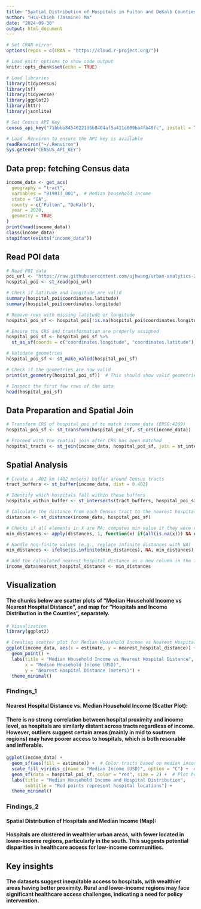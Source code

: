 ---
title: "Spatial Distribution of Hospitals in Fulton and DeKalb Counties"
author: "Hsu-Chieh (Jasmine) Ma"
date: "2024-09-30"
output: html_document
---
```{r setup, include=FALSE}
# Set CRAN mirror
options(repos = c(CRAN = "https://cloud.r-project.org/"))

# Load knitr options to show code output
knitr::opts_chunk$set(echo = TRUE)

# Load libraries
library(tidycensus)
library(sf)
library(tidyverse)
library(ggplot2)
library(httr)
library(jsonlite)

# Set Census API Key
census_api_key("71bbbb84546221d6b8404af5a411d009ba4fb40fc", install = TRUE, overwrite = TRUE)

# Load .Renviron to ensure the API key is available
readRenviron("~/.Renviron")
Sys.getenv("CENSUS_API_KEY")
```


## Data prep: fetching Census data
```{r Fetch-Census-Data}
income_data <- get_acs(
  geography = "tract", 
  variables = "B19013_001",  # Median household income
  state = "GA", 
  county = c("Fulton", "DeKalb"), 
  year = 2020, 
  geometry = TRUE
)
print(head(income_data))
class(income_data)
stopifnot(exists("income_data"))
```

## Read POI data
```{r POI Prep-and-Read}
# Read POI data
poi_url <- "https://raw.githubusercontent.com/ujhwang/urban-analytics-2024/main/Assignment/mini_3/yelp_hospital.geojson"
hospital_poi <- st_read(poi_url)

# Check if latitude and longitude are valid
summary(hospital_poi$coordinates.latitude)
summary(hospital_poi$coordinates.longitude)

# Remove rows with missing latitude or longitude
hospital_poi_sf <- hospital_poi[!is.na(hospital_poi$coordinates.longitude) & !is.na(hospital_poi$coordinates.latitude), ]

# Ensure the CRS and transformation are properly assigned
hospital_poi_sf <- hospital_poi_sf %>% 
  st_as_sf(coords = c("coordinates.longitude", "coordinates.latitude"), crs = 4326, agr = "constant")

# Validate geometries
hospital_poi_sf <- st_make_valid(hospital_poi_sf)

# Check if the geometries are now valid
print(st_geometry(hospital_poi_sf))  # This should show valid geometries now

# Inspect the first few rows of the data
head(hospital_poi_sf)

```

## Data Preparation and Spatial Join
```{r POI-to-Spatial}
# Transform CRS of hospital_poi_sf to match income_data (EPSG:4269)
hospital_poi_sf <- st_transform(hospital_poi_sf, st_crs(income_data))

# Proceed with the spatial join after CRS has been matched
hospital_tracts <- st_join(income_data, hospital_poi_sf, join = st_intersects)

```


## Spatial Analysis
```{r Spatial-Analysis-Distance-Calculation}
# Create a .402 km (402 meters) buffer around Census tracts
tract_buffers <- st_buffer(income_data, dist = 0.402)

# Identify which hospitals fall within these buffers
hospitals_within_buffer <- st_intersects(tract_buffers, hospital_poi_sf)

# Calculate the distance from each Census tract to the nearest hospital
distances <- st_distance(income_data, hospital_poi_sf)

# Checks if all elements in X are NA; computes min value it they were not
min_distances <- apply(distances, 1, function(x) if(all(is.na(x))) NA else min(x, na.rm = TRUE))

# Handle non-finite values (e.g., replace infinite distances with NA)
min_distances <- ifelse(is.infinite(min_distances), NA, min_distances)

# Add the calculated nearest hospital distance as a new column in the income data
income_data$nearest_hospital_distance <- min_distances
```


## Visualization


#### The chunks below are scatter plots of "Median Household Income vs Nearest Hospital Distance", and map for "Hospitals and Income Distribution in the Counties", separately.

```{r Scatterplots}
# Visualization
library(ggplot2)

# Creating scatter plot for Median Household Income vs Nearest Hospital Distance
ggplot(income_data, aes(x = estimate, y = nearest_hospital_distance)) + 
  geom_point() + 
  labs(title = "Median Household Income vs Nearest Hospital Distance", 
       x = "Median Household Income (USD)", 
       y = "Nearest Hospital Distance (meters)") + 
  theme_minimal()

```

### Findings_1


#### Nearest Hospital Distance vs. Median Household Income (Scatter Plot):

#### There is no strong correlation between hospital proximity and income level, as hospitals are similarly distant across tracts regardless of income. However, outliers suggest certain areas (mainly in mid to soutnern regions) may have poorer access to hospitals, which is both resonable and infferable.

```{r Map}
ggplot(income_data) + 
  geom_sf(aes(fill = estimate)) +  # Color tracts based on median income
  scale_fill_viridis_c(name = "Median Income (USD)", option = "C") +  # color grades for income
  geom_sf(data = hospital_poi_sf, color = "red", size = 2) +  # Plot hospitals in red
  labs(title = "Median Household Income and Hospital Distribution", 
       subtitle = "Red points represent hospital locations") +
  theme_minimal()
```

### Findings_2


#### Spatial Distribution of Hospitals and Median Income (Map):

#### Hospitals are clustered in wealthier urban areas, with fewer located in lower-income regions, particularly in the south. This suggests potential disparities in healthcare access for low-income communities.








## Key insights 

#### The datasets suggest inequitable access to hospitals, with wealthier areas having better proximity. Rural and lower-income regions may face significant healthcare access challenges, indicating a need for policy intervention.


